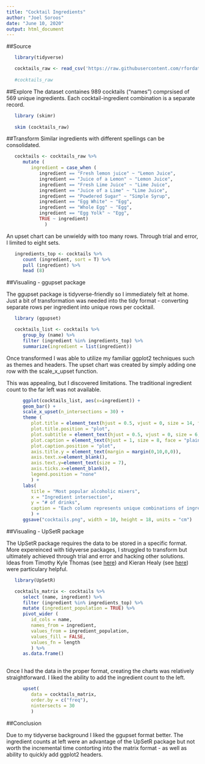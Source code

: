 ```yaml
---
title: "Cocktail Ingredients"
author: "Joel Soroos"
date: "June 10, 2020"
output: html_document
---
```


##Source 
```r

   library(tidyverse)

   cocktails_raw <- read_csv('https://raw.githubusercontent.com/rfordatascience/tidytuesday/master/data/2020/2020-05-26/boston_cocktails.csv')
   
   #cocktails_raw
```


##Explore
The dataset containes 989 cocktails ("names") comprsised of 569 unique ingredients.  Each cocktail-ingredient combination is a separate record.
```r

   library (skimr)
   
   skim (cocktails_raw)
```


##Transform 
Similar ingredients with different spellings can be consolidated.
```r

   cocktails <- cocktails_raw %>%
      mutate (
         ingredient = case_when (
            ingredient == "Fresh lemon juice" ~ "Lemon Juice",
            ingredient == "Juice of a Lemon" ~ "Lemon Juice",
            ingredient == "Fresh Lime Juice" ~ "Lime Juice",
            ingredient == "Juice of a Lime" ~ "Lime Juice",
            ingredient == "Powdered Sugar" ~ "Simple Syrup",
            ingredient == "Egg White" ~ "Egg",
            ingredient == "Whole Egg" ~ "Egg",
            ingredient == "Egg Yolk" ~ "Egg",
            TRUE ~ ingredient)
              )
``` 


An upset chart can be unwieldy with too many rows.  Through trial and error, I limited to eight sets.
```r

   ingredients_top <- cocktails %>%
      count (ingredient, sort = T) %>%
      pull (ingredient) %>%
      head (8)
```


##Visualing - ggupset package

The ggupset package is tidyverse-friendly so I immediately felt at home.  Just a bit of transformation was needed into the tidy format - converting separate rows per ingredient into unique rows per cocktail.  
```r

   library (ggupset)

   cocktails_list <- cocktails %>%
      group_by (name) %>%
      filter (ingredient %in% ingredients_top) %>%
      summarize(ingredient = list(ingredient))
```


Once transformed I was able to utilize my familiar ggplot2 techniques such as themes and headers.  The upset chart was created by simply adding one row with the scale_x_upset function.

This was appealing, but I discovered limitations.  The traditional ingredient count to the far left was not available.  
```r
      ggplot(cocktails_list, aes(x=ingredient)) +
      geom_bar() +
      scale_x_upset(n_intersections = 30) +
      theme (
         plot.title = element_text(hjust = 0.5, vjust = 0, size = 14, face = "bold", margin = margin (0,0,15,0)),
         plot.title.position = "plot",
         plot.subtitle = element_text(hjust = 0.5, vjust = 0, size = 6, margin = margin (0,0,2,0)),
         plot.caption = element_text(hjust = 1, size = 8, face = "plain", margin = margin (15,0,0,0)),
         plot.caption.position = "plot",
         axis.title.y = element_text(margin = margin(0,10,0,0)),
         axis.text.x=element_blank(),
         axis.text.y=element_text(size = 7),
         axis.ticks.x=element_blank(),
         legend.position = "none"
         ) +
      labs(
         title = "Most popular alcoholic mixers",
         x = "Ingredient intersection",
         y = "# of drinks",
         caption = "Each column represents unique combinations of ingredients.  Universe is drinks in the Boston Bartender's Guide.\nVisualization: Joel Soroos @soroosj  |  Data: Mr. Boston Bartender's Guide via Kaggle via R4DS Tidy Tuesday"
         ) +
      ggsave("cocktails.png", width = 10, height = 18, units = "cm")
```
 

##Visualing - UpSetR package

The UpSetR package requires the data to be stored in a specific format.  More expereinced with tidyverse packages, I struggled to transform but ultimately achieved through trial and error and hacking other solutions.  Ideas from  Timothy Kyle Thomas (see [here](https://timothykylethomas.me/post/r_notebook/tidytuesday22/tidytuesday22/)) and Kieran Healy (see [here](https://www.r-bloggers.com/upset-plots/)) were particulary helpful.
```r

   library(UpSetR)

   cocktails_matrix <- cocktails %>%
      select (name, ingredient) %>%
      filter (ingredient %in% ingredients_top) %>%
      mutate (ingredient_population = TRUE) %>%
      pivot_wider (
         id_cols = name,
         names_from = ingredient, 
         values_from = ingredient_population, 
         values_fill = FALSE,
         values_fn = length
         ) %>%
      as.data.frame()
   

```


Once I had the data in the proper format, creating the charts was relatively straightforward.  I liked the ability to add the ingredient count to the left.
```r
      upset(
         data = cocktails_matrix, 
         order.by = c("freq"),
         nintersects = 30
         )
```

##Conclusion

Due to my tidyverse background I liked the ggupset format better.  The ingredient counts at left were an advantage of the UpSetR package but not worth the incremental time contorting into the matrix format - as well as ability to quickly add ggplot2 headers.

